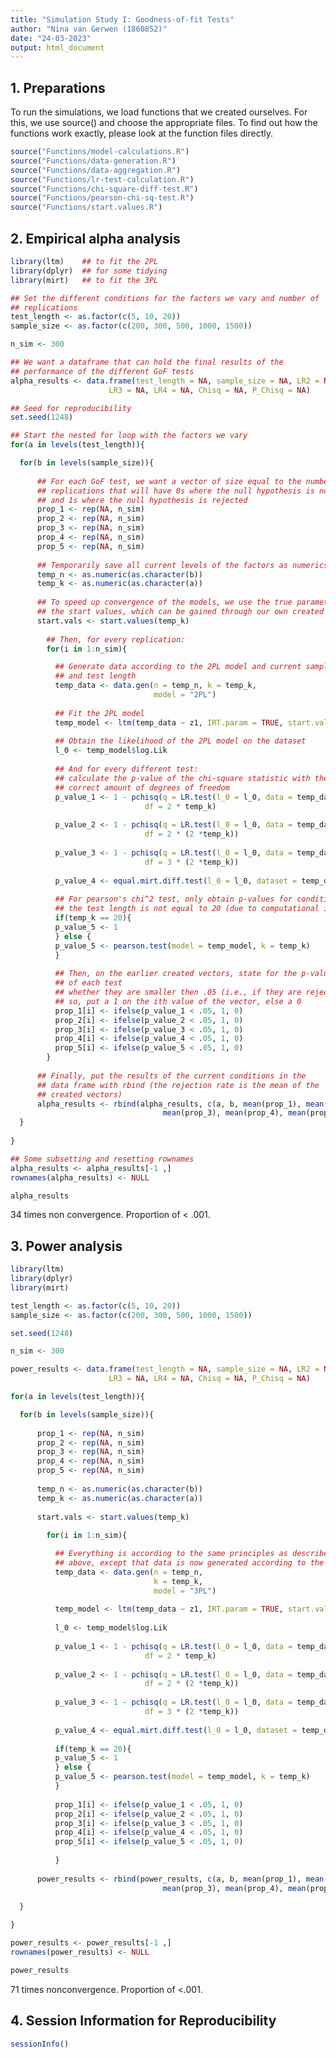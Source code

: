 ```yaml
---
title: "Simulation Study I: Goodness-of-fit Tests"
author: "Nina van Gerwen (1860852)"
date: "24-03-2023"
output: html_document
---
```


## 1. Preparations

To run the simulations, we load functions that we created ourselves. For this, we use source() and choose the appropriate files. To 
find out how the functions work exactly, please look at the function files directly.

```r
source("Functions/model-calculations.R")
source("Functions/data-generation.R")
source("Functions/data-aggregation.R")
source("Functions/lr-test-calculation.R")
source("Functions/chi-square-diff-test.R")
source("Functions/pearson-chi-sq-test.R")
source("Functions/start.values.R")
```

## 2. Empirical alpha analysis

```r
library(ltm)    ## to fit the 2PL
library(dplyr)  ## for some tidying
library(mirt)   ## to fit the 3PL

## Set the different conditions for the factors we vary and number of 
## replications
test_length <- as.factor(c(5, 10, 20))
sample_size <- as.factor(c(200, 300, 500, 1000, 1500))

n_sim <- 300

## We want a dataframe that can hold the final results of the 
## performance of the different GoF tests
alpha_results <- data.frame(test_length = NA, sample_size = NA, LR2 = NA,
                      LR3 = NA, LR4 = NA, Chisq = NA, P_Chisq = NA)

## Seed for reproducibility
set.seed(1248)

## Start the nested for loop with the factors we vary
for(a in levels(test_length)){

  for(b in levels(sample_size)){
      
      ## For each GoF test, we want a vector of size equal to the number of
      ## replications that will have 0s where the null hypothesis is not rejected
      ## and 1s where the null hypothesis is rejected
      prop_1 <- rep(NA, n_sim)
      prop_2 <- rep(NA, n_sim)
      prop_3 <- rep(NA, n_sim)
      prop_4 <- rep(NA, n_sim)
      prop_5 <- rep(NA, n_sim)
      
      ## Temporarily save all current levels of the factors as numerics
      temp_n <- as.numeric(as.character(b))
      temp_k <- as.numeric(as.character(a))
      
      ## To speed up convergence of the models, we use the true parameter values as
      ## the start values, which can be gained through our own created function
      start.vals <- start.values(temp_k)
      
        ## Then, for every replication:
        for(i in 1:n_sim){

          ## Generate data according to the 2PL model and current sample size
          ## and test length
          temp_data <- data.gen(n = temp_n, k = temp_k, 
                                model = "2PL")
          
          ## Fit the 2PL model
          temp_model <- ltm(temp_data ~ z1, IRT.param = TRUE, start.val = start.vals)
          
          ## Obtain the likelihood of the 2PL model on the dataset
          l_0 <- temp_model$log.Lik
        
          ## And for every different test:
          ## calculate the p-value of the chi-square statistic with the
          ## correct amount of degrees of freedom
          p_value_1 <- 1 - pchisq(q = LR.test(l_0 = l_0, data = temp_data, g = 2, start.val = start.vals), 
                              df = 2 * temp_k)
 
          p_value_2 <- 1 - pchisq(q = LR.test(l_0 = l_0, data = temp_data, g = 3, start.val = start.vals),
                              df = 2 * (2 *temp_k))
        
          p_value_3 <- 1 - pchisq(q = LR.test(l_0 = l_0, data = temp_data, g = 4, start.val = start.vals), 
                              df = 3 * (2 *temp_k))
          
          p_value_4 <- equal.mirt.diff.test(l_0 = l_0, dataset = temp_data, k = temp_k)
          
          ## For pearson's chi^2 test, only obtain p-values for conditions where
          ## the test length is not equal to 20 (due to computational issues)
          if(temp_k == 20){
          p_value_5 <- 1
          } else {
          p_value_5 <- pearson.test(model = temp_model, k = temp_k)
          }
          
          ## Then, on the earlier created vectors, state for the p-value
          ## of each test
          ## whether they are smaller then .05 (i.e., if they are rejected). If
          ## so, put a 1 on the ith value of the vector, else a 0
          prop_1[i] <- ifelse(p_value_1 < .05, 1, 0)
          prop_2[i] <- ifelse(p_value_2 < .05, 1, 0)
          prop_3[i] <- ifelse(p_value_3 < .05, 1, 0)
          prop_4[i] <- ifelse(p_value_4 < .05, 1, 0)
          prop_5[i] <- ifelse(p_value_5 < .05, 1, 0)
        }
      
      ## Finally, put the results of the current conditions in the 
      ## data frame with rbind (the rejection rate is the mean of the
      ## created vectors)
      alpha_results <- rbind(alpha_results, c(a, b, mean(prop_1), mean(prop_2), 
                                  mean(prop_3), mean(prop_4), mean(prop_5)))
  }
  
}

## Some subsetting and resetting rownames
alpha_results <- alpha_results[-1 ,]
rownames(alpha_results) <- NULL

alpha_results
```

34 times non convergence. Proportion of < .001.

## 3. Power analysis

```r
library(ltm)
library(dplyr)
library(mirt)

test_length <- as.factor(c(5, 10, 20))
sample_size <- as.factor(c(200, 300, 500, 1000, 1500))

set.seed(1248)

n_sim <- 300

power_results <- data.frame(test_length = NA, sample_size = NA, LR2 = NA,
                      LR3 = NA, LR4 = NA, Chisq = NA, P_Chisq = NA)

for(a in levels(test_length)){

  for(b in levels(sample_size)){
      
      prop_1 <- rep(NA, n_sim)
      prop_2 <- rep(NA, n_sim)
      prop_3 <- rep(NA, n_sim)
      prop_4 <- rep(NA, n_sim)
      prop_5 <- rep(NA, n_sim)
      
      temp_n <- as.numeric(as.character(b))
      temp_k <- as.numeric(as.character(a))
      
      start.vals <- start.values(temp_k)
      
        for(i in 1:n_sim){

          ## Everything is according to the same principles as described
          ## above, except that data is now generated according to the 3PL
          temp_data <- data.gen(n = temp_n, 
                                k = temp_k, 
                                model = "3PL")
          
          temp_model <- ltm(temp_data ~ z1, IRT.param = TRUE, start.val = start.vals)
          
          l_0 <- temp_model$log.Lik
        
          p_value_1 <- 1 - pchisq(q = LR.test(l_0 = l_0, data = temp_data, g = 2, start.val = start.vals), 
                              df = 2 * temp_k)
 
          p_value_2 <- 1 - pchisq(q = LR.test(l_0 = l_0, data = temp_data, g = 3, start.val = start.vals),
                              df = 2 * (2 *temp_k))
        
          p_value_3 <- 1 - pchisq(q = LR.test(l_0 = l_0, data = temp_data, g = 4, start.val = start.vals), 
                              df = 3 * (2 *temp_k))
          
          p_value_4 <- equal.mirt.diff.test(l_0 = l_0, dataset = temp_data, k = temp_k)
          
          if(temp_k == 20){
          p_value_5 <- 1
          } else {
          p_value_5 <- pearson.test(model = temp_model, k = temp_k)
          }
        
          prop_1[i] <- ifelse(p_value_1 < .05, 1, 0)
          prop_2[i] <- ifelse(p_value_2 < .05, 1, 0)
          prop_3[i] <- ifelse(p_value_3 < .05, 1, 0)
          prop_4[i] <- ifelse(p_value_4 < .05, 1, 0)
          prop_5[i] <- ifelse(p_value_5 < .05, 1, 0)
        
          }
      
      power_results <- rbind(power_results, c(a, b, mean(prop_1), mean(prop_2), 
                                  mean(prop_3), mean(prop_4), mean(prop_5)))

  }
  
}

power_results <- power_results[-1 ,]
rownames(power_results) <- NULL

power_results
```

71 times nonconvergence. Proportion of <.001.

## 4. Session Information for Reproducibility

```r
sessionInfo()
```


